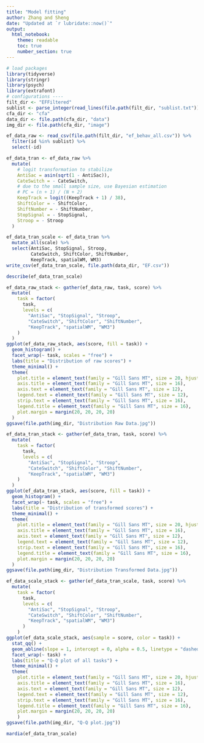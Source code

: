 ```yaml
---
title: "Model fitting"
author: Zhang and Sheng
date: "Updated at `r lubridate::now()`"
output:
  html_notebook:
    theme: readable
    toc: true
    number_section: true
---
```


```r
# load packages
library(tidyverse)
library(stringr)
library(psych)
library(extrafont)
# configurations ----
filt_dir <- "EFFiltered"
sublist <- parse_integer(read_lines(file.path(filt_dir, "sublist.txt")))
cfa_dir <- "cfa"
data_dir <- file.path(cfa_dir, "data")
img_dir <- file.path(cfa_dir, "image")
```

```r
ef_data_raw <- read_csv(file.path(filt_dir, "ef_behav_all.csv")) %>%
  filter(id %in% sublist) %>%
  select(-id)
```

```r
ef_data_tran <- ef_data_raw %>%
  mutate(
    # logit transformation to stabilize
    AntiSac = asin(sqrt(1 - AntiSac)),
    CateSwitch = - CateSwitch,
    # due to the small sample size, use Bayesian estimation
    # PC = (n + 1) / (N + 2)
    KeepTrack = logit((KeepTrack + 1) / 38),
    ShiftColor = - ShiftColor,
    ShiftNumber = - ShiftNumber,
    StopSignal = - StopSignal,
    Stroop = - Stroop
  )
```

```r
ef_data_tran_scale <- ef_data_tran %>%
  mutate_all(scale) %>%
  select(AntiSac, StopSignal, Stroop,
         CateSwitch, ShiftColor, ShiftNumber,
         KeepTrack, spatialWM, WM3)
write_csv(ef_data_tran_scale, file.path(data_dir, "EF.csv"))
```

```r
describe(ef_data_tran_scale)
```

```r
ef_data_raw_stack <- gather(ef_data_raw, task, score) %>%
  mutate(
    task = factor(
      task,
      levels = c(
        "AntiSac", "StopSignal", "Stroop",
        "CateSwitch", "ShiftColor", "ShiftNumber",
        "KeepTrack", "spatialWM", "WM3")
    )
  )
ggplot(ef_data_raw_stack, aes(score, fill = task)) +
  geom_histogram() +
  facet_wrap(~ task, scales = "free") +
  labs(title = "Distribution of raw scores") +
  theme_minimal() +
  theme(
    plot.title = element_text(family = "Gill Sans MT", size = 20, hjust = 0.5, margin = margin(b = 20)),
    axis.title = element_text(family = "Gill Sans MT", size = 16),
    axis.text = element_text(family = "Gill Sans MT", size = 12),
    legend.text = element_text(family = "Gill Sans MT", size = 12),
    strip.text = element_text(family = "Gill Sans MT", size = 16),
    legend.title = element_text(family = "Gill Sans MT", size = 16),
    plot.margin = margin(20, 20, 20, 20)
  )
ggsave(file.path(img_dir, "Distribution Raw Data.jpg"))
```

```r
ef_data_tran_stack <- gather(ef_data_tran, task, score) %>%
  mutate(
    task = factor(
      task,
      levels = c(
        "AntiSac", "StopSignal", "Stroop",
        "CateSwitch", "ShiftColor", "ShiftNumber",
        "KeepTrack", "spatialWM", "WM3")
    )
  )
ggplot(ef_data_tran_stack, aes(score, fill = task)) +
  geom_histogram() +
  facet_wrap(~ task, scales = "free") +
  labs(title = "Distribution of transformed scores") +
  theme_minimal() +
  theme(
    plot.title = element_text(family = "Gill Sans MT", size = 20, hjust = 0.5, margin = margin(b = 20)),
    axis.title = element_text(family = "Gill Sans MT", size = 16),
    axis.text = element_text(family = "Gill Sans MT", size = 12),
    legend.text = element_text(family = "Gill Sans MT", size = 12),
    strip.text = element_text(family = "Gill Sans MT", size = 16),
    legend.title = element_text(family = "Gill Sans MT", size = 16),
    plot.margin = margin(20, 20, 20, 20)
  )
ggsave(file.path(img_dir, "Distribution Transformed Data.jpg"))
```

```r
ef_data_scale_stack <- gather(ef_data_tran_scale, task, score) %>%
  mutate(
    task = factor(
      task,
      levels = c(
        "AntiSac", "StopSignal", "Stroop",
        "CateSwitch", "ShiftColor", "ShiftNumber",
        "KeepTrack", "spatialWM", "WM3")
      )
    )
ggplot(ef_data_scale_stack, aes(sample = score, color = task)) +
  stat_qq() +
  geom_abline(slope = 1, intercept = 0, alpha = 0.5, linetype = "dashed") +
  facet_wrap(~ task) +
  labs(title = "Q-Q plot of all tasks") +
  theme_minimal() +
  theme(
    plot.title = element_text(family = "Gill Sans MT", size = 20, hjust = 0.5, margin = margin(b = 20)),
    axis.title = element_text(family = "Gill Sans MT", size = 16),
    axis.text = element_text(family = "Gill Sans MT", size = 12),
    legend.text = element_text(family = "Gill Sans MT", size = 12),
    strip.text = element_text(family = "Gill Sans MT", size = 16),
    legend.title = element_text(family = "Gill Sans MT", size = 16),
    plot.margin = margin(20, 20, 20, 20)
    )
ggsave(file.path(img_dir, "Q-Q plot.jpg"))
```

```r
mardia(ef_data_tran_scale)
```
